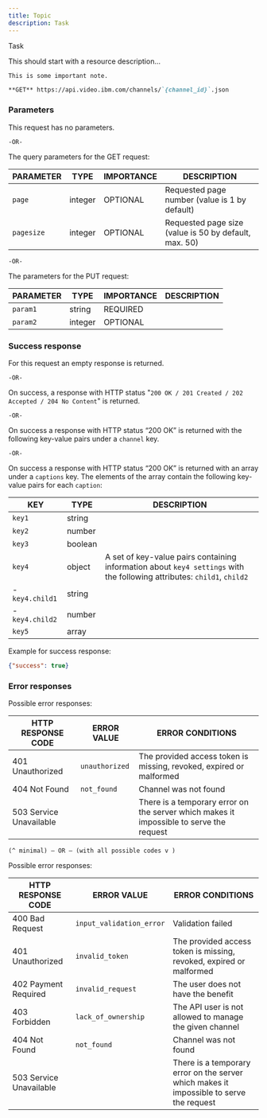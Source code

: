 ```yaml
---
title: Topic
description: Task
---
```


<PageDescription>

Task

</PageDescription>

This should start with a resource description…

`This is some important note.`

```markdown
**GET** https://api.video.ibm.com/channels/`{channel_id}`.json
```

### Parameters

This request has no parameters.

`-OR-`

The query parameters for the GET request:


| PARAMETER  | TYPE    | IMPORTANCE | DESCRIPTION                                          |
| ---------- | ------- | ---------- | ---------------------------------------------------- |
| `page`     | integer | OPTIONAL   | Requested page number (value is 1 by default)        |
| `pagesize` | integer | OPTIONAL   | Requested page size (value is 50 by default, max. 50)|

`-OR-`

The parameters for the PUT request:

| PARAMETER  | TYPE    | IMPORTANCE | DESCRIPTION |
| ---------- | ------- | ---------- | ----------- |
| `param1`   | string  | REQUIRED   |             |
| `param2`   | integer | OPTIONAL   |             |

### Success response

For this request an empty response is returned.

`-OR-`

On success, a response with HTTP status "`200 OK / 201 Created / 202 Accepted / 204 No Content`" is returned.

`-OR-`

On success a response with HTTP status “200 OK” is returned with the following key-value pairs under a `channel` key.

`-OR-`

On success a response with HTTP status “200 OK” is returned with an array under a `captions` key. The elements of the array contain the following key-value pairs for each `caption`:

| KEY             | TYPE    | DESCRIPTION |
| --------------- | ------- | ----------- |
| `key1`          | string  |             |
| `key2`          | number  |             |
| `key3`          | boolean |             |
| `key4`          | object  | A set of key-value pairs containing information about `key4 settings` with the following attributes: `child1`, `child2` |
| - `key4.child1` | string  |             |
| - `key4.child2` | number  |             |
| `key5`          | array   |             |

Example for success response:

```json
{"success": true}
```

### Error responses

Possible error responses:

| HTTP RESPONSE CODE      | ERROR VALUE    | ERROR CONDITIONS |
| ----------------------- | -------------- | ---------------- |
| 401 Unauthorized        | `unauthorized` | The provided access token is missing, revoked, expired or malformed |
| 404 Not Found           | `not_found`    | Channel was not found |
| 503 Service Unavailable |                | There is a temporary error on the server which makes it impossible to serve the request |

`(^ minimal) – OR – (with all possible codes v )`

Possible error responses:

| HTTP RESPONSE CODE      | ERROR VALUE              | ERROR CONDITIONS  |
| ----------------------- | ------------------------ | ----------------- |
| 400 Bad Request         | `input_validation_error` | Validation failed |
| 401 Unauthorized        | `invalid_token`          | The provided access token is missing, revoked, expired or malformed |
| 402 Payment Required    | `invalid_request`        | The user does not have the benefit |
| 403 Forbidden           | `lack_of_ownership`      | The API user is not allowed to manage the given channel |
| 404 Not Found           | `not_found`              | Channel was not found |
| 503 Service Unavailable |                          | There is a temporary error on the server which makes it impossible to serve the request |